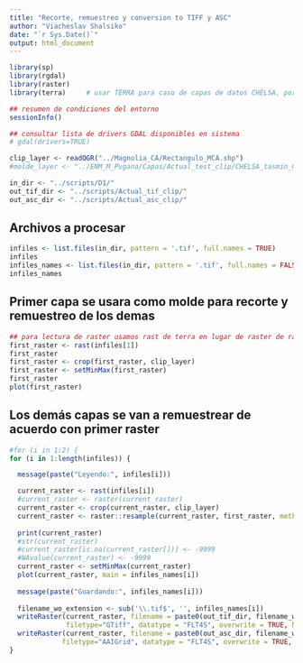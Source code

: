 ---
title: "Recorte, remuestreo y conversion to TIFF y ASC"
author: "Viacheslav Shalsiko"
date: "`r Sys.Date()`"
output: html_document
---

```{r}
library(sp)
library(rgdal)
library(raster)
library(terra)     # usar TERRA para caso de capas de datos CHELSA, por tener offset y scale

## resumen de condiciones del entorno
sessionInfo()

## consultar lista de drivers GDAL disponibles en sistema
# gdal(drivers=TRUE)
```

```{r}
clip_layer <- readOGR("../Magnolia_CA/Rectangulo_MCA.shp")
#molde_layer <- "../ENM_M_Pugana/Capas/Actual_test_clip/CHELSA_tasmin_01_1981-2010_V.2.1_ok.tif"

in_dir <- "../scripts/D1/"
out_tif_dir <- "../scripts/Actual_tif_clip/"
out_asc_dir <- "../scripts/Actual_asc_clip/"
```

## Archivos a procesar

```{r}
infiles <- list.files(in_dir, pattern = '.tif', full.names = TRUE)
infiles
infiles_names <- list.files(in_dir, pattern = '.tif', full.names = FALSE)
infiles_names
```

## Primer capa se usara como molde para recorte y remuestreo de los demas

```{r}

## para lectura de raster usamos rast de terra en lugar de raster de raster
first_raster <- rast(infiles[1])
first_raster
first_raster <- crop(first_raster, clip_layer)
first_raster <- setMinMax(first_raster)
first_raster
plot(first_raster)
```

## Los demás capas se van a remuestrear de acuerdo con primer raster

```{r messages = TRUE}

#for (i in 1:2) {
for (i in 1:length(infiles)) {

  message(paste("Leyendo:", infiles[i]))

  current_raster <- rast(infiles[i])
  #current_raster <- raster(current_raster)
  current_raster <- crop(current_raster, clip_layer)
  current_raster <- raster::resample(current_raster, first_raster, method="near")
  
  print(current_raster)
  #str(current_raster)
  #current_raster[is.na(current_raster[])] <- -9999
  #NAvalue(current_raster) <- -9999
  current_raster <- setMinMax(current_raster)
  plot(current_raster, main = infiles_names[i])
  
  message(paste("Guardando:", infiles_names[i]))
  
  filename_wo_extension <- sub('\\.tif$', '', infiles_names[i])
  writeRaster(current_raster, filename = paste0(out_tif_dir, filename_wo_extension, ".tif"), 
              filetype="GTiff", datatype = "FLT4S", overwrite = TRUE, NAflag = -9999)
  writeRaster(current_raster, filename = paste0(out_asc_dir, filename_wo_extension, ".asc"), 
             filetype="AAIGrid", datatype = "FLT4S", overwrite = TRUE, NAflag = -9999)
}
  
```

